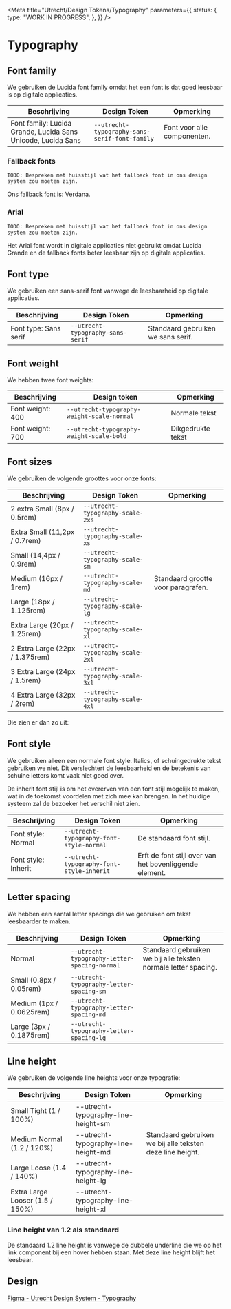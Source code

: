 
<Meta
  title="Utrecht/Design Tokens/Typography"
  parameters={{
    status: {
      type: "WORK IN PROGRESS",
    },
  }}
/>

# Typography

## Font family

We gebruiken de Lucida font family omdat het een font is dat goed leesbaar is op digitale applicaties.

| Beschrijving                                                 | Design Token                                  | Opmerking                   |
| ------------------------------------------------------------ | --------------------------------------------- | --------------------------- |
| Font family: Lucida Grande, Lucida Sans Unicode, Lucida Sans | `--utrecht-typography-sans-serif-font-family` | Font voor alle componenten. |

### Fallback fonts

`TODO: Bespreken met huisstijl wat het fallback font in ons design system zou moeten zijn.`

Ons fallback font is: Verdana.

### Arial

`TODO: Bespreken met huisstijl wat het fallback font in ons design system zou moeten zijn.`

Het Arial font wordt in digitale applicaties niet gebruikt omdat Lucida Grande en de fallback fonts beter leesbaar zijn op digitale applicaties.

## Font type

We gebruiken een sans-serif font vanwege de leesbaarheid op digitale applicaties.

| Beschrijving          | Design Token                      | Opmerking                          |
| --------------------- | --------------------------------- | ---------------------------------- |
| Font type: Sans serif | `--utrecht-typography-sans-serif` | Standaard gebruiken we sans serif. |

## Font weight

We hebben twee font weights:

| Beschrijving     | Design token                               | Opmerking         |
| ---------------- | ------------------------------------------ | ----------------- |
| Font weight: 400 | `--utrecht-typography-weight-scale-normal` | Normale tekst     |
| Font weight: 700 | `--utrecht-typography-weight-scale-bold`   | Dikgedrukte tekst |

## Font sizes

We gebruiken de volgende groottes voor onze fonts:

| Beschrijving                    | Design Token                     | Opmerking                          |
| ------------------------------- | -------------------------------- | ---------------------------------- |
| 2 extra Small (8px / 0.5rem)    | `--utrecht-typography-scale-2xs` |                                    |
| Extra Small (11,2px / 0.7rem)   | `--utrecht-typography-scale-xs`  |                                    |
| Small (14,4px / 0.9rem)         | `--utrecht-typography-scale-sm`  |                                    |
| Medium (16px / 1rem)            | `--utrecht-typography-scale-md`  | Standaard grootte voor paragrafen. |
| Large (18px / 1.125rem)         | `--utrecht-typography-scale-lg`  |                                    |
| Extra Large (20px / 1.25rem)    | `--utrecht-typography-scale-xl`  |                                    |
| 2 Extra Large (22px / 1.375rem) | `--utrecht-typography-scale-2xl` |                                    |
| 3 Extra Large (24px / 1.5rem)   | `--utrecht-typography-scale-3xl` |                                    |
| 4 Extra Large (32px / 2rem)     | `--utrecht-typography-scale-4xl` |                                    |

Die zien er dan zo uit:

<div style={{ fontSize: "16px" }}>
  <Typeset
    fontFamily={tokens["utrecht"]["typography"]["sans-serif"]["font-family"].value}
    fontWeight={700}
    fontSizes={[
      tokens["utrecht"]["typography"]["scale"]["2xs"]["font-size"].value,
      tokens["utrecht"]["typography"]["scale"]["xs"]["font-size"].value,
      tokens["utrecht"]["typography"]["scale"]["sm"]["font-size"].value,
      tokens["utrecht"]["typography"]["scale"]["md"]["font-size"].value,
      tokens["utrecht"]["typography"]["scale"]["lg"]["font-size"].value,
      tokens["utrecht"]["typography"]["scale"]["xl"]["font-size"].value,
      tokens["utrecht"]["typography"]["scale"]["2xl"]["font-size"].value,
      tokens["utrecht"]["typography"]["scale"]["3xl"]["font-size"].value,
      tokens["utrecht"]["typography"]["scale"]["4xl"]["font-size"].value,
    ]}
    sampleText="Op brute wijze ving de schooljuf de quasi-kalme lynx."
  />
</div>

## Font style

We gebruiken alleen een normale font style. Italics, of schuingedrukte tekst gebruiken we niet. Dit verslechtert de leesbaarheid en de betekenis van schuine letters komt vaak niet goed over.

De inherit font stijl is om het overerven van een font stijl mogelijk te maken, wat in de toekomst voordelen met zich mee kan brengen. In het huidige systeem zal de bezoeker het verschil niet zien.

| Beschrijving        | Design Token                              | Opmerking                                              |
| ------------------- | ----------------------------------------- | ------------------------------------------------------ |
| Font style: Normal  | `--utrecht-typography-font-style-normal`  | De standaard font stijl.                               |
| Font style: Inherit | `--utrecht-typography-font-style-inherit` | Erft de font stijl over van het bovenliggende element. |

## Letter spacing

We hebben een aantal letter spacings die we gebruiken om tekst leesbaarder te maken.

| Beschrijving             | Design Token                                 | Opmerking                                                       |
| ------------------------ | -------------------------------------------- | --------------------------------------------------------------- |
| Normal                   | `--utrecht-typography-letter-spacing-normal` | Standaard gebruiken we bij alle teksten normale letter spacing. |
| Small (0.8px / 0.05rem)  | `--utrecht-typography-letter-spacing-sm`     |                                                                 |
| Medium (1px / 0.0625rem) | `--utrecht-typography-letter-spacing-md`     |                                                                 |
| Large (3px / 0.1875rem)  | `--utrecht-typography-letter-spacing-lg`     |                                                                 |

## Line height

We gebruiken de volgende line heights voor onze typografie:

| Beschrijving                    | Design Token                        | Opmerking                                                 |
| ------------------------------- | ----------------------------------- | --------------------------------------------------------- |
| Small Tight (1 / 100%)          | --utrecht-typography-line-height-sm |                                                           |
| Medium Normal (1.2 / 120%)      | --utrecht-typography-line-height-md | Standaard gebruiken we bij alle teksten deze line height. |
| Large Loose (1.4 / 140%)        | --utrecht-typography-line-height-lg |                                                           |
| Extra Large Looser (1.5 / 150%) | --utrecht-typography-line-height-xl |                                                           |

### Line height van 1.2 als standaard

De standaard 1.2 line height is vanwege de dubbele underline die we op het link component bij een hover hebben staan. Met deze line height blijft het leesbaar.

## Design

[Figma - Utrecht Design System - Typography](https://www.figma.com/file/msb3CfQBefPoruqNQ968Zh/Utrecht-Design-System?node-id=1%3A637)
